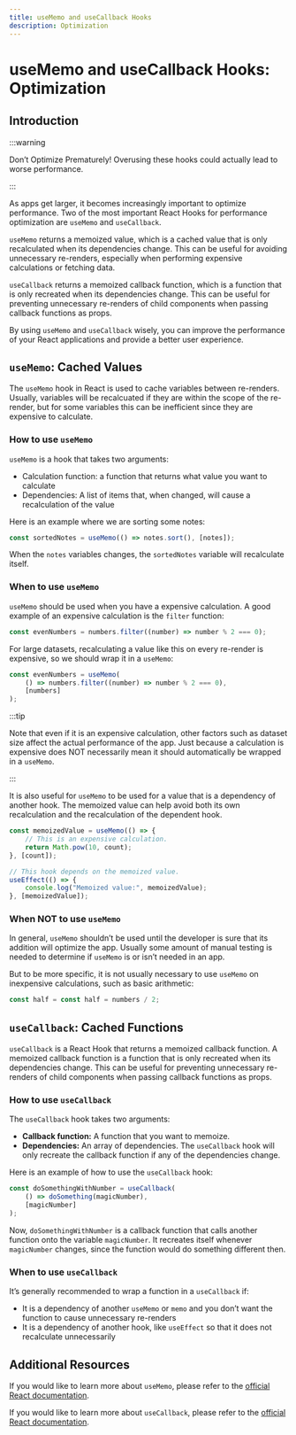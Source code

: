 ```yaml
---
title: useMemo and useCallback Hooks
description: Optimization
---
```



# useMemo and useCallback Hooks: Optimization

## Introduction

:::warning

Don’t Optimize Prematurely!
Overusing these hooks could actually lead to worse performance.

:::

As apps get larger, it becomes increasingly important to optimize performance. Two of the most important React Hooks for performance optimization are `useMemo` and `useCallback`.

`useMemo` returns a memoized value, which is a cached value that is only recalculated when its dependencies change. This can be useful for avoiding unnecessary re-renders, especially when performing expensive calculations or fetching data.

`useCallback` returns a memoized callback function, which is a function that is only recreated when its dependencies change. This can be useful for preventing unnecessary re-renders of child components when passing callback functions as props.

By using `useMemo` and `useCallback` wisely, you can improve the performance of your React applications and provide a better user experience.

## `useMemo`: Cached Values

The `useMemo` hook in React is used to cache variables between re-renders. Usually, variables will be recalcuated if they are within the scope of the re-render, but for some variables this can be inefficient since they are expensive to calculate.

### How to use `useMemo`

`useMemo` is a hook that takes two arguments:

-   Calculation function: a function that returns what value you want to calculate
-   Dependencies: A list of items that, when changed, will cause a recalculation of the value

Here is an example where we are sorting some notes:

```jsx
const sortedNotes = useMemo(() => notes.sort(), [notes]);
```

When the `notes` variables changes, the `sortedNotes` variable will recalculate itself.

### When to use `useMemo`

`useMemo` should be used when you have a expensive calculation. A good example of an expensive calculation is the `filter` function:

```jsx
const evenNumbers = numbers.filter((number) => number % 2 === 0);
```

For large datasets, recalculating a value like this on every re-render is expensive, so we should wrap it in a `useMemo`:

```jsx
const evenNumbers = useMemo(
    () => numbers.filter((number) => number % 2 === 0),
    [numbers]
);
```

:::tip

Note that even if it is an expensive calculation, other factors such as dataset size affect the actual performance of the app. Just because a calculation is expensive does NOT necessarily mean it should automatically be wrapped in a `useMemo`.

:::

It is also useful for `useMemo` to be used for a value that is a dependency of another hook. The memoized value can help avoid both its own recalculation and the recalculation of the dependent hook.

```jsx
const memoizedValue = useMemo(() => {
    // This is an expensive calculation.
    return Math.pow(10, count);
}, [count]);

// This hook depends on the memoized value.
useEffect(() => {
    console.log("Memoized value:", memoizedValue);
}, [memoizedValue]);
```

### When NOT to use `useMemo`

In general, `useMemo` shouldn’t be used until the developer is sure that its addition will optimize the app. Usually some amount of manual testing is needed to determine if `useMemo` is or isn’t needed in an app.

But to be more specific, it is not usually necessary to use `useMemo` on inexpensive calculations, such as basic arithmetic:

```jsx
const half = const half = numbers / 2;
```

## `useCallback`: Cached Functions

`useCallback` is a React Hook that returns a memoized callback function. A memoized callback function is a function that is only recreated when its dependencies change. This can be useful for preventing unnecessary re-renders of child components when passing callback functions as props.

### How to use `useCallback`

The `useCallback` hook takes two arguments:

-   **Callback function:** A function that you want to memoize.
-   **Dependencies:** An array of dependencies. The `useCallback` hook will only recreate the callback function if any of the dependencies change.

Here is an example of how to use the `useCallback` hook:

```jsx
const doSomethingWithNumber = useCallback(
    () => doSomething(magicNumber),
    [magicNumber]
);
```

Now, `doSomethingWithNumber` is a callback function that calls another function onto the variable `magicNumber`. It recreates itself whenever `magicNumber` changes, since the function would do something different then.

### When to use `useCallback`

It’s generally recommended to wrap a function in a `useCallback` if:

-   It is a dependency of another `useMemo` or `memo` and you don’t want the function to cause unnecessary re-renders
-   It is a dependency of another hook, like `useEffect` so that it does not recalculate unnecessarily

## Additional Resources

If you would like to learn more about `useMemo`, please refer to the [official React documentation](https://react.dev/reference/react/useMemo).

If you would like to learn more about `useCallback`, please refer to the [official React documentation](https://react.dev/reference/react/useCallback).

